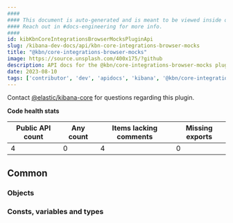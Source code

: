 ```yaml
---
####
#### This document is auto-generated and is meant to be viewed inside our experimental, new docs system.
#### Reach out in #docs-engineering for more info.
####
id: kibKbnCoreIntegrationsBrowserMocksPluginApi
slug: /kibana-dev-docs/api/kbn-core-integrations-browser-mocks
title: "@kbn/core-integrations-browser-mocks"
image: https://source.unsplash.com/400x175/?github
description: API docs for the @kbn/core-integrations-browser-mocks plugin
date: 2023-08-10
tags: ['contributor', 'dev', 'apidocs', 'kibana', '@kbn/core-integrations-browser-mocks']
---
```




Contact [@elastic/kibana-core](https://github.com/orgs/elastic/teams/kibana-core) for questions regarding this plugin.

**Code health stats**

| Public API count  | Any count | Items lacking comments | Missing exports |
|-------------------|-----------|------------------------|-----------------|
| 4 | 0 | 4 | 0 |

## Common

### Objects
<DocDefinitionList data={kbnCoreIntegrationsBrowserMocksObj.common.objects}/>

### Consts, variables and types
<DocDefinitionList data={kbnCoreIntegrationsBrowserMocksObj.common.misc}/>

